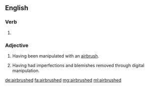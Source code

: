 ==English==

===Verb===
{{head|en|verb form}}

# {{en-past of|airbrush}}

===Adjective===
{{en-adj}}

# Having been manipulated with an [[airbrush]].
# {{context|by extension|lang=en}} Having had imperfections and blemishes removed through digital manipulation.

[[de:airbrushed]]
[[fa:airbrushed]]
[[mg:airbrushed]]
[[ml:airbrushed]]
